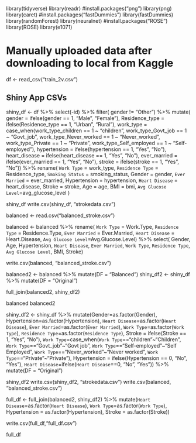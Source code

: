 
library(tidyverse)
library(readr)
#install.packages("png")
library(png)
library(caret)
#install.packages("fastDummies")
library(fastDummies)
library(randomForest)
library(neuralnet)
#install.packages("ROSE")
library(ROSE)
library(e1071)

# Manually uploaded data after downloading to local from Kaggle
df <- read_csv("train_2v.csv")


## Shiny App CSVs

shiny_df <- df %>% select(-id) %>% filter(
  gender != "Other") %>% mutate(
  gender = ifelse(gender == 1, "Male", "Female"),
  Residence_type = ifelse(Residence_type == 1, "Urban", "Rural"),
  work_type = case_when(work_type_children == 1 ~ "children", work_type_Govt_job == 1 ~ "Govt_job", work_type_Never_worked == 1 ~ "Never_worked", work_type_Private == 1 ~ "Private", work_type_Self_employed == 1 ~ "Self-employed"),
  hypertension = ifelse(hypertension == 1, "Yes", "No"),
  heart_disease = ifelse(heart_disease == 1, "Yes", "No"),
  ever_married = ifelse(ever_married == 1, "Yes", "No"),
  stroke = ifelse(stroke == 1, "Yes", "No")) %>% rename(
      `Work Type` = work_type, 
      `Residence Type` = Residence_type, 
      `Smoking Status` = smoking_status,
      Gender = gender,
      `Ever Married` = ever_married,
      Hypertension = hypertension,
      `Heart Disease` = heart_disease, 
      Stroke = stroke,
      Age = age,
      BMI = bmi,
      `Avg Glucose Level`=avg_glucose_level
    ) 

shiny_df
write.csv(shiny_df, "strokedata.csv")

balanced <- read.csv("balanced_stroke.csv")

balanced <- balanced %>% rename(
   `Work Type` = Work.Type, 
       `Residence Type` = Residence.Type, 
       `Ever Married` = Ever.Married,
       `Heart Disease` = Heart.Disease, 
       `Avg Glucose Level`=Avg.Glucose.Level) %>% select(
         Gender, Age, Hypertension, `Heart Disease`, `Ever Married`, `Work Type`, `Residence Type`, `Avg Glucose Level`, BMI, Stroke)

write.csv(balanced, "balanced_stroke.csv")

balanced2 <- balanced %>% mutate(DF = "Balanced")
shiny_df2 <- shiny_df %>% mutate(DF = "Original")

full_join(balanced2, shiny_df2)

balanced
balanced2

shiny_df2 <- shiny_df %>% mutate(Gender=as.factor(Gender), 
                     Hypertension=as.factor(Hypertension), 
                     `Heart Disease`=as.factor(`Heart Disease`), 
                     `Ever Married`=as.factor(`Ever Married`), 
                     `Work Type`=as.factor(`Work Type`), 
                     `Residence Type`=as.factor(`Residence Type`),
                     Stroke = ifelse(Stroke == 1, "Yes", "No"), `Work Type`=case_when(`Work Type`=="children"~"Children", `Work Type`=="Govt_job"~"Govt job", `Work Type`=="Self-employed"~"Self Employed", `Work Type`=="Never_worked"~"Never worked", `Work Type`=="Private"~"Private"), Hypertension = ifelse(Hypertension == 0, "No", "Yes"), `Heart Disease`=ifelse(`Heart Disease`==0, "No", "Yes")) %>% mutate(DF = "Original")

shiny_df2
write.csv(shiny_df2, "strokedata.csv")
write.csv(balanced, "balanced_stroke.csv")

full_df <- full_join(balanced2, shiny_df2) %>% mutate(`Heart Disease`=as.factor(`Heart Disease`), `Work Type`=as.factor(`Work Type`), Hypertension = as.factor(Hypertension), Stroke = as.factor(Stroke))

write.csv(full_df,"full_df.csv")

full_df


